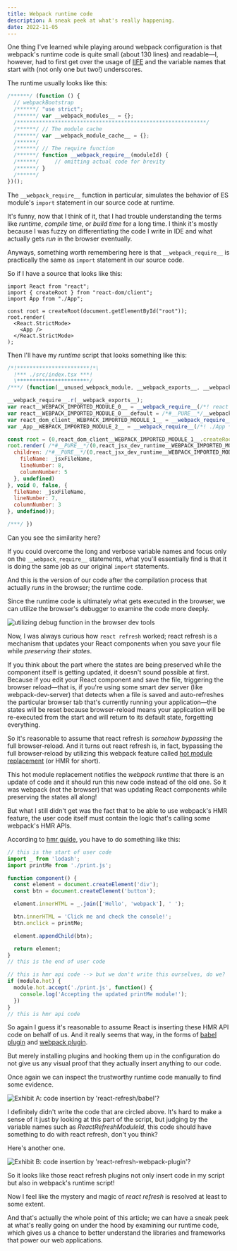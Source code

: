 ```yaml
---
title: Webpack runtime code
description: A sneak peek at what's really happening.
date: 2022-11-05
---
```


One thing I've learned while playing around webpack configuration is that webpack's runtime code is quite small (about 130 lines) and readable&mdash;I, however, had to first get over the usage of [IIFE](https://developer.mozilla.org/en-US/docs/Glossary/IIFE) and the variable names that start with (not only one but two!) underscores.

The runtime usually looks like this:

```js title="dist/runtime.js"
/******/ (function () {
  // webpackBootstrap
  /******/ "use strict";
  /******/ var __webpack_modules__ = {};
  /************************************************************/
  /******/ // The module cache
  /******/ var __webpack_module_cache__ = {};
  /******/
  /******/ // The require function
  /******/ function __webpack_require__(moduleId) {
  /******/     // omitting actual code for brevity
  /******/ }
  /******/
})();
```

The `__webpack_require__` function in particular, simulates the behavior of ES module's `import` statement in our source code at runtime.

It's funny, now that I think of it, that I had trouble understanding the terms like _runtime_, _compile time_, or _build time_ for a long time. I think it's mostly because I was fuzzy on differentiating the code I write in IDE and what actually gets _run_ in the browser eventually.

Anyways, something worth remembering here is that `__webpack_require__` is practically the same as `import` statement in our source code.

So if I have a source that looks like this:

```tsx title="src/index.tsx"
import React from "react";
import { createRoot } from "react-dom/client";
import App from "./App";

const root = createRoot(document.getElementById("root"));
root.render(
  <React.StrictMode>
    <App />
  </React.StrictMode>
);
```

Then I'll have my _runtime_ script that looks something like this:

```js title="dist/main.js"
/*!***********************!*\
  !*** ./src/index.tsx ***!
  \***********************/
/***/ (function(__unused_webpack_module, __webpack_exports__, __webpack_require__) {

__webpack_require__.r(__webpack_exports__);
var react__WEBPACK_IMPORTED_MODULE_0__ = __webpack_require__(/*! react */ "./node_modules/.pnpm/react@18.2.0/node_modules/react/index.js");
var react__WEBPACK_IMPORTED_MODULE_0___default = /*#__PURE__*/__webpack_require__.n(react__WEBPACK_IMPORTED_MODULE_0__);
var react_dom_client__WEBPACK_IMPORTED_MODULE_1__ = __webpack_require__(/*! react-dom/client */ "./node_modules/.pnpm/react-dom@18.2.0_react@18.2.0/node_modules/react-dom/client.js");
var _App__WEBPACK_IMPORTED_MODULE_2__ = __webpack_require__(/*! ./App */ "./src/App.tsx");

const root = (0,react_dom_client__WEBPACK_IMPORTED_MODULE_1__.createRoot)(document.getElementById("root"));
root.render( /*#__PURE__*/(0,react_jsx_dev_runtime__WEBPACK_IMPORTED_MODULE_3__.jsxDEV)((react__WEBPACK_IMPORTED_MODULE_0___default().StrictMode), {
  children: /*#__PURE__*/(0,react_jsx_dev_runtime__WEBPACK_IMPORTED_MODULE_3__.jsxDEV)(_App__WEBPACK_IMPORTED_MODULE_2__["default"], {}, void 0, false, {
    fileName: _jsxFileName,
    lineNumber: 8,
    columnNumber: 5
  }, undefined)
}, void 0, false, {
  fileName: _jsxFileName,
  lineNumber: 7,
  columnNumber: 3
}, undefined));

/***/ })
```

Can you see the similarity here? 

If you could overcome the long and verbose variable names and focus only on the `__webpack_require__` statements, what you'll essentially find is that it is doing the same job as our original `import` statements.

And this is the version of our code after the compilation process that actually _runs_ in the browser; the runtime code.

Since the runtime code is ultimately what gets executed in the browser, we can utilize the browser's debugger to examine the code more deeply.

<Image
  src="/utilizing-devtools.gif"
  alt="utilizing debug function in the browser dev tools"
  width={1000}
  height={600}
  caption="Utilizing the browser debugger"
/>

Now, I was always curious how `react refresh` worked; react refresh is a mechanism that updates your React components when you save your file while _preserving their states_.

If you think about the part where the states are being preserved while the component itself is getting updated, it doesn't sound possible at first. Because if you edit your React component and save the file, triggering the browser reload&mdash;that is, if you're using some smart dev server (like webpack-dev-server) that detects when a file is saved and auto-refreshes the particular browser tab that's currently running your application&mdash;the states will be reset because browser-reload means your application will be re-executed from the start and will return to its default state, forgetting everything.

So it's reasonable to assume that react refresh is _somehow bypassing_ the full browser-reload. And it turns out react refresh is, in fact, bypassing the full browser-reload by utilizing this webpack feature called [hot module replacement](https://webpack.js.org/concepts/hot-module-replacement/) (or HMR for short).

This hot module replacement notifies the _webpack runtime_ that there is an update of code and it should run this new code instead of the old one. So it was webpack (not the browser) that was updating React components while preserving the states all along!

But what I still didn't get was the fact that to be able to use webpack's HMR feature, the user code itself must contain the logic that's calling some webpack's HMR APIs.

According to [hmr guide](https://webpack.js.org/guides/hot-module-replacement), you have to do something like this:
```js
// this is the start of user code
import _ from 'lodash';
import printMe from './print.js';

function component() {
  const element = document.createElement('div');
  const btn = document.createElement('button');

  element.innerHTML = _.join(['Hello', 'webpack'], ' ');

  btn.innerHTML = 'Click me and check the console!';
  btn.onclick = printMe;

  element.appendChild(btn);

  return element;
}
// this is the end of user code

// this is hmr api code --> but we don't write this ourselves, do we?
if (module.hot) {
  module.hot.accept('./print.js', function() {
    console.log('Accepting the updated printMe module!');
  })
}
// this is hmr api code
```

So again I guess it's reasonable to assume React is inserting these HMR API code on behalf of us. And it really seems that way, in the forms of [babel plugin](https://github.com/facebook/react/blob/main/packages/react-refresh/babel.js) and [webpack plugin](https://github.com/pmmmwh/react-refresh-webpack-plugin).

But merely installing plugins and hooking them up in the configuration do not give us any visual proof that they actually insert anything to our code.

Once again we can inspect the trustworthy runtime code manually to find some evidence.

<Image
  src="/react-refresh-babel-hmr-insert.png"
  alt="Exhibit A: code insertion by 'react-refresh/babel'?"
  width={1000}
  height={500}
  caption="Exhibit A: code insertion by 'react-refresh/babel'?"
/>

I definitely didn't write the code that are circled above. It's hard to make a sense of it just by looking at this part of the script, but judging by the variable names such as _$ReactRefreshModuleId$_, this code should have something to do with react refresh, don't you think?

Here's another one.

<Image
  src="/react-refresh-webpack-hmr-insert.png"
  alt="Exhibit B: code insertion by 'react-refresh-webpack-plugin'?"
  width={1000}
  height={500}
  caption="Exhibit B: code insertion by 'react-refresh-webpack-plugin'?"
/>

So it looks like those react refresh plugins not only insert code in my script but also in webpack's runtime script!

Now I feel like the mystery and magic of _react refresh_ is resolved at least to some extent.

And that's actually the whole point of this article; we can have a sneak peek at what's really going on under the hood by examining our runtime code, which gives us a chance to better understand the libraries and frameworks that power our web applications.